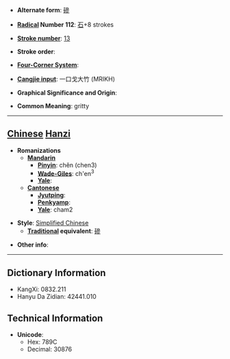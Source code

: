 * '''Alternate form''': [[磣]]

* '''[[Wiktionary:Chinese radical index| Radical]] Number 112''': [[Wiktionary:Chinese radical index 石|石]]+8 strokes

* '''[[Wiktionary:Chinese total strokes index|Stroke number]]''': [[Wiktionary:Chinese total strokes index 13|13]]

* '''Stroke order''': 

* '''[[Wiktionary:Chinese four corner index|Four-Corner System]]''': 

* '''[[Wiktionary:Chinese Cangjie index|Cangjie input]]''': 一口戈大竹 (MRIKH)

* '''Graphical Significance and Origin''': 

* '''Common Meaning''': gritty

----

== [[Chinese]] [[Hanzi]] ==

* '''Romanizations'''
** '''[[Mandarin]]'''
*** '''[[Pinyin]]''': chěn (chen3)
*** '''[[Wade-Giles]]''': ch'en<sup>3</sup>
*** '''[[Yale]]''': 
** '''[[Cantonese]]'''
*** '''[[Jyutping]]''':
*** '''[[Penkyamp]]''': 
*** '''[[Yale]]''': cham2

* '''Style''': [[Simplified Chinese]] 
** '''[[Traditional Chinese|Traditional]] equivalent''': [[磣]]

* '''Other info''': 

----

== Dictionary Information ==

* KangXi: 0832.211
* Hanyu Da Zidian: 42441.010

== Technical Information ==

* '''Unicode''':
** Hex: 789C
** Decimal: 30876
